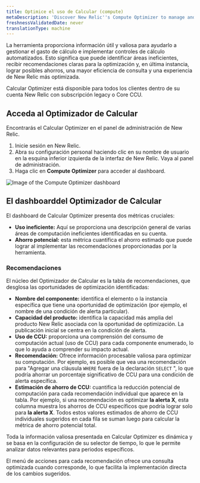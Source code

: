 ```yaml
---
title: Optimice el uso de Calcular (compute)
metaDescription: 'Discover New Relic''s Compute Optimizer to manage and reduce your compute usage. Get actionable insights and recommendations to optimize inefficient alert conditions and queries, ensuring efficient resource usage and significant savings.'
freshnessValidatedDate: never
translationType: machine
---
```


La herramienta proporciona información útil y valiosa para ayudarlo a gestionar el gasto de cálculo e implementar controles de cálculo automatizados. Esto significa que puede identificar áreas ineficientes, recibir recomendaciones claras para la optimización y, en última instancia, lograr posibles ahorros, una mayor eficiencia de consulta y una experiencia de New Relic más optimizada.

<Callout variant="tip">
  Calcular Optimizer está disponible para todos los clientes dentro de su cuenta New Relic con subscripción legacy o Core CCU.
</Callout>

## Acceda al Optimizador de Calcular

Encontrarás el Calcular Optimizer en el panel de administración de New Relic.

1. Inicie sesión en New Relic.
2. Abra su configuración personal haciendo clic en su nombre de usuario en la esquina inferior izquierda de la interfaz de New Relic. Vaya al panel de administración.
3. Haga clic en **Compute Optimizer** para acceder al dashboard.

<img title="Compute Optimizer dashboard" alt="Image of the Compute Optimizer dashboard" src="/images/compute_optimizer.webp" />

## El dashboarddel Optimizador de Calcular

El dashboard de Calcular Optimizer presenta dos métricas cruciales:

* **Uso ineficiente:** Aquí se proporciona una descripción general de varias áreas de computación ineficientes identificadas en su cuenta.
* **Ahorro potencial:** esta métrica cuantifica el ahorro estimado que puede lograr al implementar las recomendaciones proporcionadas por la herramienta.

### Recomendaciones

El núcleo del Optimizador de Calcular es la tabla de recomendaciones, que desglosa las oportunidades de optimización identificadas:

* **Nombre del componente:** identifica el elemento o la instancia específica que tiene una oportunidad de optimización (por ejemplo, el nombre de una condición de alerta particular).
* **Capacidad del producto:** identifica la capacidad más amplia del producto New Relic asociada con la oportunidad de optimización. La publicación inicial se centra en la condición de alerta.
* **Uso de CCU:** proporciona una comprensión del consumo de computación actual (uso de CCU) para cada componente enumerado, lo que lo ayuda a comprender su impacto actual.
* **Recomendación:** Ofrece información procesable valiosa para optimizar su computación. Por ejemplo, es posible que vea una recomendación para &quot;Agregar una cláusula `WHERE` fuera de la declaración `SELECT` &quot;, lo que podría ahorrar un porcentaje significativo de CCU para una condición de alerta específica.
* **Estimación de ahorro de CCU:** cuantifica la reducción potencial de computación para cada recomendación individual que aparece en la tabla. Por ejemplo, si una recomendación es optimizar **la alerta X**, esta columna muestra los ahorros de CCU específicos que podría lograr solo para **la alerta X**. Todos estos valores estimados de ahorro de CCU individuales sugeridos en cada fila se suman luego para calcular la métrica de ahorro potencial total.

Toda la información valiosa presentada en Calcular Optimizer es dinámica y se basa en la configuración de su selector de tiempo, lo que le permite analizar datos relevantes para periodos específicos.

El menú de acciones para cada recomendación ofrece una consulta optimizada cuando corresponde, lo que facilita la implementación directa de los cambios sugeridos.